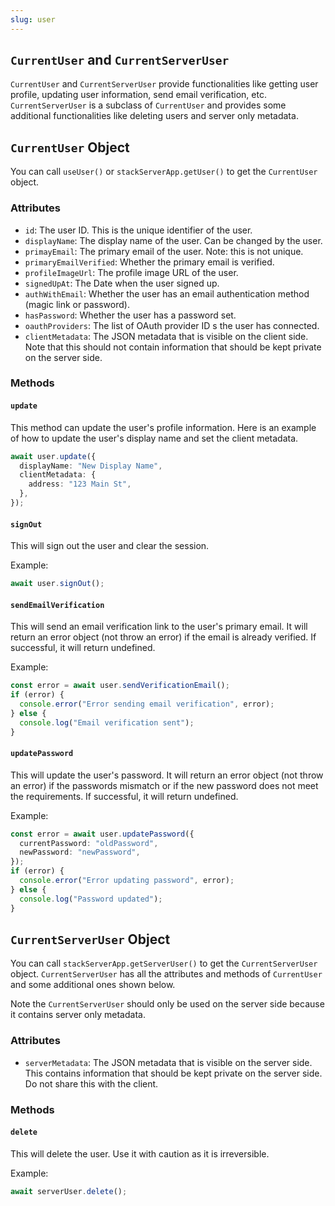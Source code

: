 ```yaml
---
slug: user
---
```


## `CurrentUser` and `CurrentServerUser`

`CurrentUser` and `CurrentServerUser` provide functionalities like getting user profile, updating user information, send email verification, etc. `CurrentServerUser` is a subclass of `CurrentUser` and provides some additional functionalities like deleting users and server only metadata.

## `CurrentUser` Object

You can call `useUser()` or `stackServerApp.getUser()` to get the `CurrentUser` object.

### Attributes

- `id`: The user ID. This is the unique identifier of the user.
- `displayName`: The display name of the user. Can be changed by the user.
- `primayEmail`: The primary email of the user. Note: this is not unique.
- `primaryEmailVerified`: Whether the primary email is verified.
- `profileImageUrl`: The profile image URL of the user.
- `signedUpAt`: The Date when the user signed up.
- `authWithEmail`: Whether the user has an email authentication method (magic link or password).
- `hasPassword`: Whether the user has a password set.
- `oauthProviders`: The list of OAuth provider ID s the user has connected.
- `clientMetadata`: The JSON metadata that is visible on the client side. Note that this should not contain information that should be kept private on the server side.

### Methods

#### `update`

This method can update the user's profile information. Here is an example of how to update the user's display name and set the client metadata.

```typescript
await user.update({
  displayName: "New Display Name",
  clientMetadata: {
    address: "123 Main St",
  },
});
```

#### `signOut`

This will sign out the user and clear the session.

Example: 
```typescript
await user.signOut();
```

#### `sendEmailVerification`

This will send an email verification link to the user's primary email. It will return an error object (not throw an error) if the email is already verified. If successful, it will return undefined.

Example:
```typescript
const error = await user.sendVerificationEmail();
if (error) {
  console.error("Error sending email verification", error);
} else {
  console.log("Email verification sent");
}
```

#### `updatePassword`

This will update the user's password. It will return an error object (not throw an error) if the passwords mismatch or if the new password does not meet the requirements. If successful, it will return undefined.

Example: 
```typescript
const error = await user.updatePassword({
  currentPassword: "oldPassword",
  newPassword: "newPassword",
});
if (error) {
  console.error("Error updating password", error);
} else {
  console.log("Password updated");
}
```

## `CurrentServerUser` Object

You can call `stackServerApp.getServerUser()` to get the `CurrentServerUser` object. `CurrentServerUser` has all the attributes and methods of `CurrentUser` and some additional ones shown below. 

Note the `CurrentServerUser` should only be used on the server side because it contains server only metadata.

### Attributes

- `serverMetadata`: The JSON metadata that is visible on the server side. This contains information that should be kept private on the server side. Do not share this with the client.

### Methods

#### `delete`

This will delete the user. Use it with caution as it is irreversible.

Example:
```typescript
await serverUser.delete();
```
